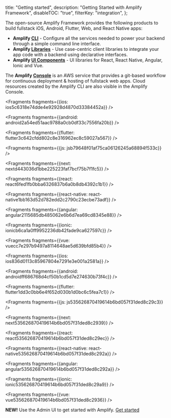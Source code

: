   title: "Getting started",
  description: "Getting Started with Amplify Framework",
  disableTOC: "true",
  filterKey: "integration",
};



The open-source Amplify Framework provides the following products to build fullstack iOS, Android, Flutter, Web, and React Native apps:
- **Amplify [CLI](/cli/cli)** - Configure all the services needed to power your backend through a simple command line interface.
- **Amplify [Libraries](/lib/lib)** - Use case-centric client libraries to integrate your app code with a backend using declarative interfaces.
- **Amplify [UI Components](/ui/ui)** - UI libraries for React, React Native, Angular, Ionic and Vue.

The **Amplify [Console](https://aws.amazon.com/amplify/console/)** is an AWS service that provides a git-based workflow for continuous deployment & hosting of fullstack web apps. Cloud resources created by the Amplify CLI are also visible in the Amplify Console.




<Fragments fragments={{ios: ios5c6318e74dde4e92928d4870d33384452a}} />



<Fragments fragments={{android: android2a54ed51aac9788a0cb0df33c7556fa20b}} />



<Fragments fragments={{flutter: flutter3c642cfdd802c8e316962ec8c59027a567}} />



<Fragments fragments={{js: jsb79648f01af75ca06126245a68894f533c}} />



<Fragments fragments={{next: nextd443036d1bbe225223faf7bcf75b7f1fc5}} />



<Fragments fragments={{react: react6fed1fb0bba6326837b6a0b8db4392c1b1}} />



<Fragments fragments={{react-native: react-native1bb163d52d782edd2c2790c23ecbe73adf}} />



<Fragments fragments={{angular: angular2115685db485062e6b6d7ea69cd8345e88}} />



<Fragments fragments={{ionic: ionicb6ca1a0ff9952236db42fade9ca627597c}} />



<Fragments fragments={{vue: vuecc7e297b9497a8114648ae5d639bfd85b4}} />




<Fragments fragments={{ios: ios836d0113c85967804e7291e3e001a2581a}} />



<Fragments fragments={{android: androidff686768d4cf50b1cd5d7e274630b73f4c}} />



<Fragments fragments={{flutter: flutter1dd3c0bb6e4f652d030b1d0bc6c5fea7c1}} />



<Fragments fragments={{js: js535626870419614b6bd057f31ded8c29c3}} />



<Fragments fragments={{next: next535626870419614b6bd057f31ded8c2939}} />



<Fragments fragments={{react: react535626870419614b6bd057f31ded8c29ec}} />



<Fragments fragments={{react-native: react-native535626870419614b6bd057f31ded8c292a}} />



<Fragments fragments={{angular: angular535626870419614b6bd057f31ded8c292a}} />



<Fragments fragments={{ionic: ionic535626870419614b6bd057f31ded8c29a9}} />



<Fragments fragments={{vue: vue535626870419614b6bd057f31ded8c2936}} />

**NEW!** Use the Admin UI to get started with Amplify. [Get started](https://sandbox.amplifyapp.com/start#datastore)
